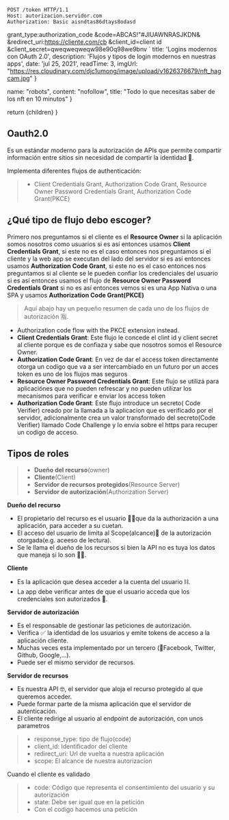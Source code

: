     POST /token HTTP/1.1
    Host: autorizacion.servidor.com
    Authorization: Basic aisndtas86dtays8odasd
  grant_type:authorization_code
  &code=ABCAS!"#JIUAWNRASJKDN&
  &redirect_uri:https://cliente.com/cb
  &client_id=client id
  &client_secret=qweqweqweqw98e90q98we9bnv
`
  title: 'Logins modernos con OAuth 2.0',
  description: 'Flujos y tipos de login modernos en nuestras apps',
  date: 'jul 25, 2021',
  readTime: 3,
  imgUrl: "https://res.cloudinary.com/djc1umong/image/upload/v1626376679/nft_hagcam.jpg"
}

  name: "robots",
  content: "nofollow",
  title: "Todo lo que necesitas saber de los nft en 10 minutos"
}

  return <BlogPost meta={meta} seo={seo}>{children}</BlogPost>
}

## Oauth2.0
Es un estándar moderno para la autorización de APIs que permite compartir información entre sitios sin necesidad
de compartir la identidad 🧪.

Implementa diferentes flujos de authenticación:
> -  Client Credentials Grant, Authorization Code Grant, Resource Owner Password Credentials Grant, Authorization Code Grant(PKCE)

## ¿Qué tipo de flujo debo escoger?

Primero nos preguntamos si el cliente es el **Resource Owner** si la aplicación somos nosotros como usuarios si es así entonces usamos **Client Credentials Grant**, si este no es el caso
entonces nos preguntamos si el cliente y la web app se executan del lado del servidor si es así entonces usamos **Authorization Code Grant**, si este no es el caso
entonces nos preguntamos si al cliente se le pueden confiar los credenciales del usuario si es así entonces usamos el flujo de **Resource Owner Password Credentials Grant** si no es así
entonces vemos si es una App Nativa o una SPA y usamos **Authorization Code Grant(PKCE)**

> Aquí abajo hay un pequeño resumen de cada uno de los flujos de autorización 🈯.

- Authorization code flow with the PKCE extension instead.
- **Client Credentials Grant**: Este flujo le concede el clint id y client secret al cliente porque es de confiaza y sabe que nosotros somos el Resource Owner.
- **Authorization Code Grant**: En vez de dar el access token directamente otorga un codigo que va a ser intercambiado en un futuro por un acces token es uno de los flujos mas seguros
- **Resource Owner Password Credentials Grant**: Este flujo se utilizá para aplicaciónes que no pueden refrescar y no pueden utilizar los mecanismos para verificar e enviar los access token
- **Authorization Code Grant**: Este flujo introduce un secreto( Code Verifier) creado por la llamada a la aplicacion que es verificado por el servidor, adicionalmente crea un valor transformado
del secreto(Code Verifier) llamado Code Challenge y lo envia sobre el https para recuper un codigo de acceso.


## Tipos de roles

> - **Dueño del recurso**(owner)
> - **Cliente**(Client)
> - **Servidor de recursos protegidos**(Resource Server)
> - **Servidor de autorización**(Authorization Server)

**Dueño del recurso**
- El propietario del recurso es el usuario 👨‍🎓que da la authorización a una aplicación, para acceder a su cuetan.
- El acceso del usuario de limita al Scope(alcance)🚫 de la autorización otorgada(e.g. aceeso de lectura).
- Se le llama el dueño de los recursos si bien la API no es tuya los datos que maneja si lo son 👳‍♂️.

**Cliente**
- Es la aplicación que desea acceder a la cuenta del usuario ⛓.
- La app debe verificar antes de que el usuario acceda que los credenciales son autorizados 🤺.

**Servidor de autorización**
- Es el responsable de gestionar las peticiones de autorización.
- Verifica ✅ la identidad de los usuarios y emite tokens de acceso a la aplicación cliente.
- Muchas veces esta implementado por un tercero (👹Facebook, Twitter, Github, Google,...).
- Puede ser el mismo servidor de recursos.

**Servidor de recursos**
- Es nuestra API 🤓, el servidor que aloja el recurso protegido al que queremos acceder.
- Puede formar parte de la misma aplicación que el servidor de autenticación.
- El cliente redirige al usuario al endpoint de autorización, con unos parametros
<HighlightCodeBlock block={b2}/>

> - response_type: tipo de flujo(code)
> - client_id: Identificador del cliente
> - redirect_uri: Url de vuelta a nuestra aplicación
> - scope: El alcance de nuestra autorizacion

 Cuando el cliente es validado
<HighlightCodeBlock block={b3}/>

> - code: Código que representa el consentimiento del usuario y su autorización
> - state: Debe ser igual que en la petición
> - Con el codigo hacemos una petición

<HighlightCodeBlock block={b1}/>

